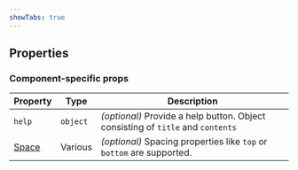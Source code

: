 ```yaml
---
showTabs: true
---
```



## Properties

<DataValueReadwriteProperties type="string" />

### Component-specific props

| Property                                    | Type     | Description                                                                     |
| ------------------------------------------- | -------- | ------------------------------------------------------------------------------- |
| `help`                                      | `object` | _(optional)_ Provide a help button. Object consisting of `title` and `contents` |
| [Space](/uilib/components/space/properties) | Various  | _(optional)_ Spacing properties like `top` or `bottom` are supported.           |
